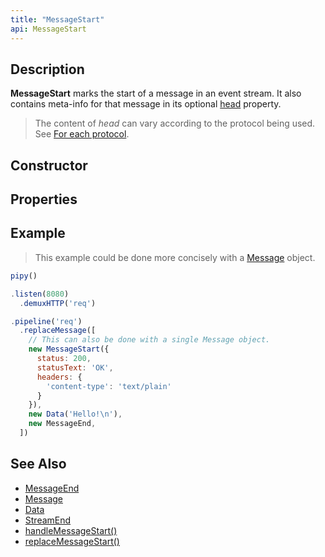 ```yaml
---
title: "MessageStart"
api: MessageStart
---
```


## Description

**MessageStart** marks the start of a message in an event stream. It also contains meta-info for that message in its optional [head](/reference/api/MessageStart/head) property.

> The content of _head_ can vary according to the protocol being used. See [For each protocol](/reference/api/MessageStart/head/#for-each-protocol).

## Constructor

<Constructor/>

## Properties

<Properties/>

## Example

> This example could be done more concisely with a [Message](/reference/api/Message) object.

``` js
pipy()

.listen(8080)
  .demuxHTTP('req')

.pipeline('req')
  .replaceMessage([
    // This can also be done with a single Message object.
    new MessageStart({
      status: 200,
      statusText: 'OK',
      headers: {
        'content-type': 'text/plain'
      }
    }),
    new Data('Hello!\n'),
    new MessageEnd,
  ])
```

## See Also

* [MessageEnd](/reference/api/MessageEnd)
* [Message](/reference/api/Message)
* [Data](/reference/api/Data)
* [StreamEnd](/reference/api/StreamEnd)
* [handleMessageStart()](/reference/api/Configuration/handleMessageStart)
* [replaceMessageStart()](/reference/api/Configuration/replaceMessageStart)
